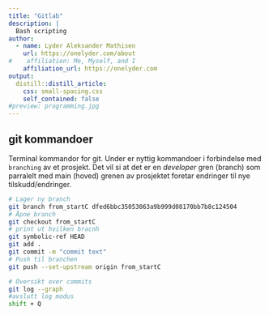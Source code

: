 ```yaml
---
title: "Gitlab"
description: |
  Bash scripting 
author:
  - name: Lyder Aleksander Mathisen 
    url: https://onelyder.com/about
#    affiliation: Me, Myself, and I
    affiliation_url: https://onelyder.com
output:
  distill::distill_article:
    css: small-spacing.css
    self_contained: false 
#preview: programming.jpg
---
```





## git kommandoer 

Terminal kommandor for git. Under er nyttig kommandoer i forbindelse med `branching` av et prosjekt. Det vil si at det er en *developer* gren (branch) som parralelt med main (hoved) grenen av prosjektet foretar endringer til nye tilskudd/endringer.

```bash
# Lager ny branch 
git branch from_startC dfed6bbc35053063a9b999d08170bb7b8c124504
# Åpne branch 
git checkout from_startC 
# print ut hvilken bracnh
git symbolic-ref HEAD
git add .
git commit -m "commit text"
# Push til branchen 
git push --set-upstream origin from_startC
```


```bash
# Oversikt over commits
git log --graph 
#avslutt log modus 
shift + Q


```